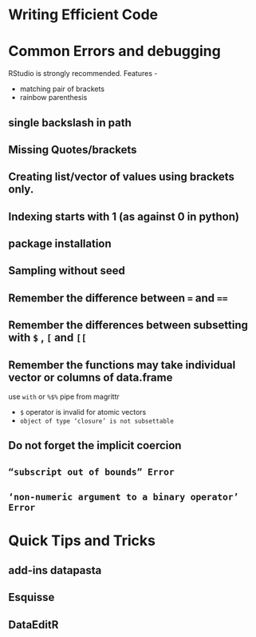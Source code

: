 # Writing Efficient Code

# Common Errors and debugging
RStudio is strongly recommended. Features - 

- matching pair of brackets
- rainbow parenthesis

## single backslash in path

## Missing Quotes/brackets

## Creating list/vector of values using brackets only.

## Indexing starts with 1 (as against 0 in python)

## package installation

## Sampling without seed

## Remember the difference between `=` and `==`

## Remember the differences between subsetting with `$` , `[` and `[[`

## Remember the functions may take individual vector or columns of data.frame

use `with` or `%$%` pipe from magrittr

- `$` operator is invalid for atomic vectors
- `object of type ‘closure’ is not subsettable`

## Do not forget the implicit coercion

## `“subscript out of bounds” Error`

## `‘non-numeric argument to a binary operator’ Error`

# Quick Tips and Tricks

## add-ins datapasta

## Esquisse

## DataEditR
